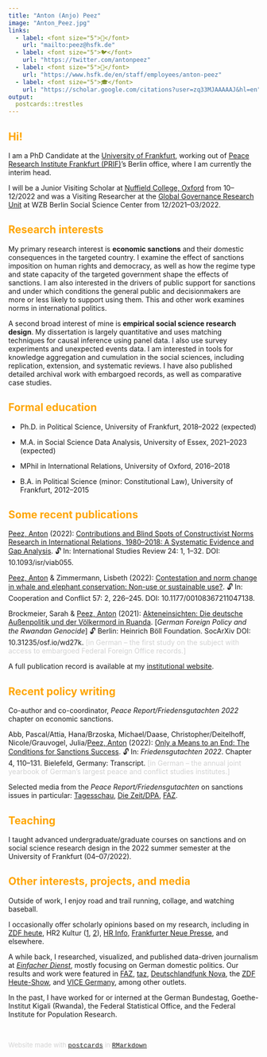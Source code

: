 ```yaml
---
title: "Anton (Anjo) Peez"
image: "Anton_Peez.jpg"
links:
  - label: <font size="5">📧</font>
    url: "mailto:peez@hsfk.de"
  - label: <font size="5">🐦</font>
    url: "https://twitter.com/antonpeez"
  - label: <font size="5">📇</font>
    url: "https://www.hsfk.de/en/staff/employees/anton-peez"  
  - label: <font size="5">🎓</font>  
    url: "https://scholar.google.com/citations?user=zq33MJAAAAAJ&hl=en"
output:
  postcards::trestles
---
```

 
## <span style="color: orange;"> **Hi!** </span>

I am a PhD Candidate at the [University of Frankfurt](https://www.fb03.uni-frankfurt.de/99347568/Welcome_to_the_Institute_of_Political_Science?locale=en), working out of [Peace Research Institute Frankfurt (PRIF)](https://www.hsfk.de/en)'s Berlin office, where I am currently the interim head.

I will be a Junior Visiting Scholar at [Nuffield College, Oxford](https://www.nuffield.ox.ac.uk/) from 10--12/2022 and was a Visiting Researcher at the [Global Governance Research Unit](https://www.wzb.eu/en/research/international-politics-and-law/global-governance) at WZB Berlin Social Science Center from 12/2021--03/2022.





## <span style="color: orange;">Research interests</span>

My primary research interest is **economic sanctions** and their domestic consequences in the targeted country. I examine the effect of sanctions imposition on human rights and democracy, as well as how the regime type and state capacity of the targeted government shape the effects of sanctions. I am also interested in the drivers of public support for sanctions and under which conditions the general public and decisionmakers are more or less likely to support using them. This and other work examines norms in international politics.

A second broad interest of mine is **empirical social science research design**. My dissertation is largely quantitative and uses matching techniques for causal inference using panel data. I also use survey experiments and unexpected events data. I am interested in tools for knowledge aggregation and cumulation in the social sciences, including replication, extension, and systematic reviews. I have also published detailed archival work with embargoed records, as well as comparative case studies.





## <span style="color: orange;">Formal education</span>

* Ph.D. in Political Science, University of Frankfurt, 2018--2022 (expected)

* M.A. in Social Science Data Analysis, University of Essex, 2021--2023 (expected)

* MPhil in International Relations, University of Oxford, 2016--2018

* B.A. in Political Science (minor: Constitutional Law), University of Frankfurt, 2012--2015





## <span style="color: orange;">Some recent publications</span>


<u>Peez, Anton</u> (2022): [Contributions and Blind Spots of Constructivist Norms Research in International Relations, 1980–2018: A Systematic Evidence and Gap Analysis](https://academic.oup.com/isr/article/24/1/viab055/6506126). 🔓 In: International Studies Review 24: 1, 1--32. DOI: 10.1093/isr/viab055.

<u>Peez, Anton</u> & Zimmermann, Lisbeth (2022): [Contestation and norm change in whale and elephant conservation: Non-use or sustainable use?](https://journals.sagepub.com/doi/10.1177/00108367211047138). 🔓 In: Cooperation and Conflict 57: 2, 226--245. DOI: 10.1177/00108367211047138.

Brockmeier, Sarah & <u>Peez, Anton</u> (2021): [Akteneinsichten: Die deutsche Außenpolitik und der Völkermord in Ruanda](https://www.boell.de/de/2021/03/29/akteneinsichten-die-deutsche-aussenpolitik-und-der-voelkermord-in-ruanda). [*German Foreign Policy and the Rwandan Genocide*] 🔓 Berlin: Heinrich Böll Foundation. SocArXiv DOI: 10.31235/osf.io/wd27k. <span style="color: lightgrey;">[in German – the first study on the subject with access to embargoed Federal Foreign Office records.]</span>

A full publication record is available at my [institutional website](https://www.hsfk.de/en/staff/employees/anton-peez).





## <span style="color: orange;">Recent policy writing</span>

Co-author and co-coordinator, _Peace Report/Friedensgutachten 2022_ chapter on economic sanctions.

Abb, Pascal/Attia, Hana/Brzoska, Michael/Daase, Christopher/Deitelhoff, Nicole/Grauvogel, Julia/<u>Peez, Anton</u> (2022): [Only a Means to an End: The Conditions for Sanctions Success](https://friedensgutachten.de/user/pages/02.2022/02.ausgabe/08.institutionelle-friedenssicherung/FGA2022_Kapitel\%204.pdf). 🔓 In: _Friedensgutachten 2022_. Chapter 4, 110--131. Bielefeld, Germany: Transcript. <span style="color: lightgrey;">[in German -- the annual joint yearbook of German's largest peace and conflict studies institutes.]</span>

Selected media from the _Peace Report/Friedensgutachten_ on sanctions issues in particular: [Tagesschau](https://www.tagesschau.de/inland/innenpolitik/friedensforschung-ukraine-101.html), [Die Zeit/DPA](https://www.zeit.de/news/2022-06/21/forscher-regeln-fuer-ruecknahme-von-sanktionen-kommunizieren), [FAZ](https://www.faz.net/aktuell/politik/inland/ukraine-friedensgutachten-warnt-vor-nuklearer-eskalation-18118354.html).






## <span style="color: orange;">Teaching</span>

I taught advanced undergraduate/graduate courses on sanctions and on social science research design in the 2022 summer semester at the University of Frankfurt (04--07/2022).




## <span style="color: orange;">Other interests, projects, and media</span>

Outside of work, I enjoy road and trail running, collage, and watching baseball.

I occasionally offer scholarly opinions based on my research, including in [ZDF heute](https://www.zdf.de/nachrichten/politik/sanktionen-wirkung-konflikt-ukraine-russland-100.html), HR2 Kultur ([1](https://podcasts.apple.com/de/podcast/swift-die-finanzwaffe/id91697773?i=1000548503123), [2](https://podcasts.apple.com/de/podcast/er-hat-es-getan-putins-angriff-und-die-folgen/id91697773?i=1000552140321)), [HR Info](https://podcasts.apple.com/de/podcast/kampf-dem-schwarzmarkt-entwicklungsarbeit-gegen-den/id1542750625?i=1000520030876), [Frankfurter Neue Presse](https://www.fnp.de/frankfurt/frankfurter-konfliktforscher-es-wird-auch-uns-hart-treffen-91390165.html), and elsewhere.

A while back, I researched, visualized, and published data-driven journalism at [*Einfacher Dienst*](https://einfacherdienst.de/), mostly focusing on German domestic politics. Our results and work were featured in [FAZ](https://www.faz.net/aktuell/feuilleton/pop/warum-deutschsprachige-musik-ploetzlich-so-erfolgreich-ist-16126000.html), [taz](https://taz.de/Wie-die-AfD-mit-kritischen-Fragen-umgeht/!5527392/), [Deutschlandfunk Nova](https://www.deutschlandfunknova.de/beitrag/sachsen-kritik-der-berichterstattung-ueber-dresden-und-chemnitz), the [ZDF Heute-Show](https://www.youtube.com/watch?v=T-D6lN7F9io), and [VICE Germany](https://www.vice.com/de/article/bvg55v/die-partei-genossen-sollen-mitglieder-sexuell-belastigt-haben-sexismus-antidiskriminierung), among other outlets.

In the past, I have worked for or interned at the German Bundestag, Goethe-Institut Kigali (Rwanda), the Federal Statistical Office, and the Federal Institute for Population Research.

<br>

<font size="2"><span style="color: lightgrey;">Website made with <span style='font-family: Courier'>[postcards](https://cran.r-project.org/web/packages/postcards/)</span> in <span style='font-family: Courier'>[RMarkdown](https://rmarkdown.rstudio.com/)</span>.</span></font>


